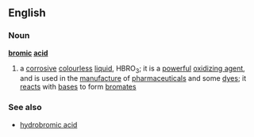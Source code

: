 ==English==
===Noun===
'''[[bromic]] [[acid]]'''
#{{chemistry}} a [[corrosive]] [[colourless]] [[liquid]], HBRO<sub>3</sub>; it is a [[powerful]] [[oxidizing agent]], and is used in the [[manufacture]] of [[pharmaceutical]]s and some [[dye]]s; it [[react]]s with [[base]]s to form [[bromate]]s
===See also===
*[[hydrobromic acid]]